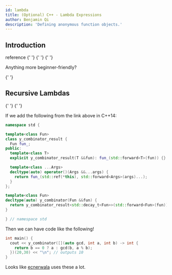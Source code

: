 ```yaml
---
id: lambda
title: (Optional) C++ - Lambda Expressions
author: Benjamin Qi
description: 'Defining anonymous function objects.'
---
```


## Introduction

<Resources>
	<Resource
		source="CPP"
		url="https://en.cppreference.com/w/cpp/language/lambda"
		title="Lambda expressions"
	>
		reference
	</Resource>
	<Resource
		source="UMich"
		url="http://www.umich.edu/~eecs381/handouts/Lambda.pdf"
		title="Using C++ Lambdas"
		starred
	>
		{' '}
	</Resource>
	<Resource
		source="SO"
		url="https://stackoverflow.com/questions/7627098/what-is-a-lambda-expression-in-c11"
		title="What is a lambda expression in C++11?"
	>
		{' '}
	</Resource>
	<Resource
		source="Microsoft"
		url="https://docs.microsoft.com/en-us/cpp/cpp/lambda-expressions-in-cpp?view=vs-2019"
		title="Lambda Expressions in C++"
	>
		{' '}
	</Resource>
</Resources>

Anything more beginner-friendly?

<IncompleteSection />

<Resources title="FAQ">
	<Resource
		source="SO"
		url="https://stackoverflow.com/questions/41121441/type-of-a-lambda-function-using-auto"
		title="Type of a lambda function using auto?"
	></Resource>
	<Resource
		source="SO"
		url="https://stackoverflow.com/questions/11323811/what-is-meant-by-retain-state-in-c"
		title="What is meant by 'retain state' in c++?"
	>
		{' '}
	</Resource>
</Resources>

## Recursive Lambdas

<Resources>
	<Resource
		source="open-std"
		url="http://www.open-std.org/jtc1/sc22/wg21/docs/papers/2016/p0200r0.html"
		title="Y Combinator Proposal"
		starred
	>
		{' '}
	</Resource>
	<Resource
		source="RIP Tutorial"
		url="https://riptutorial.com/cplusplus/example/8508/recursive-lambdas"
		title="Recursive Lambdas"
	>
		{' '}
	</Resource>
</Resources>

If we add the following from the link above in C++14:

```cpp
namespace std {

template<class Fun>
class y_combinator_result {
  Fun fun_;
public:
  template<class T>
  explicit y_combinator_result(T &&fun): fun_(std::forward<T>(fun)) {}

  template<class ...Args>
  decltype(auto) operator()(Args &&...args) {
    return fun_(std::ref(*this), std::forward<Args>(args)...);
  }
};

template<class Fun>
decltype(auto) y_combinator(Fun &&fun) {
  return y_combinator_result<std::decay_t<Fun>>(std::forward<Fun>(fun));
}

} // namespace std
```

Then we can have code like the following!

```cpp
int main() {
  cout << y_combinator([](auto gcd, int a, int b) -> int {
    return b == 0 ? a : gcd(b, a % b);
  })(20,30) << "\n"; // outputs 10
}
```

Looks like [ecnerwala](https://codeforces.com/contest/1375/submission/86008510) uses these a lot.